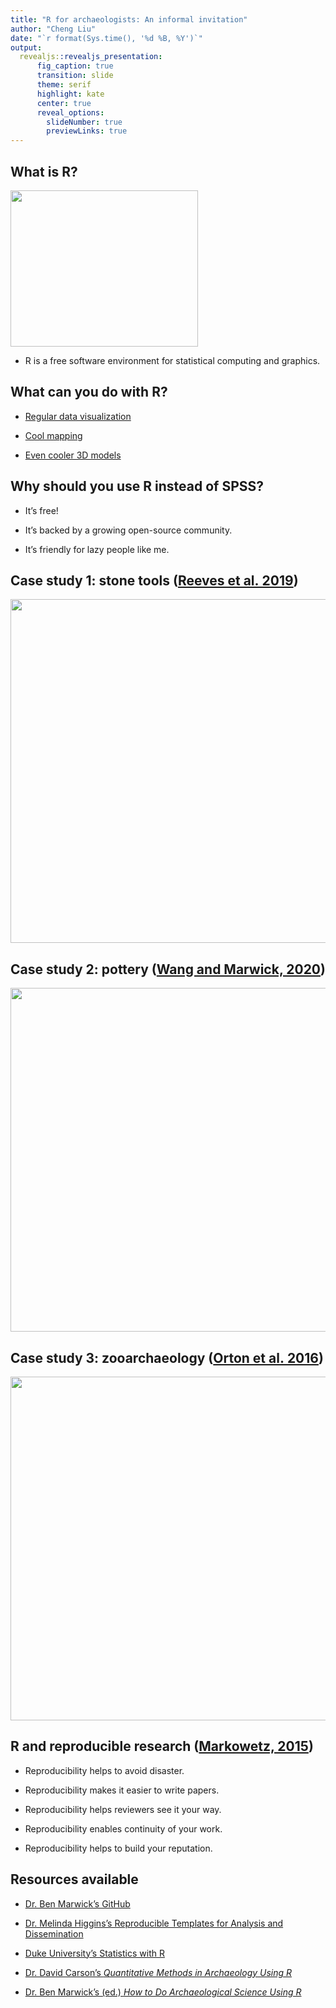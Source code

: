 ```yaml
---
title: "R for archaeologists: An informal invitation"
author: "Cheng Liu"
date: "`r format(Sys.time(), '%d %B, %Y')`"
output: 
  revealjs::revealjs_presentation:
      fig_caption: true
      transition: slide
      theme: serif
      highlight: kate
      center: true
      reveal_options:
        slideNumber: true
        previewLinks: true
---
```


## What is R?
<img src="https://www.r-project.org/logo/Rlogo.png"  height="250" width="300">

- R is a free software environment for statistical computing and graphics.

## What can you do with R?

- [Regular data visualization](https://www.r-graph-gallery.com/index.html)

- [Cool mapping](https://ggplot2tutor.com/streetmaps/streetmaps/)

- [Even cooler 3D models](https://www.tylermw.com/a-step-by-step-guide-to-making-3d-maps-with-satellite-imagery-in-r/)


## Why should you use R instead of SPSS?

- It's free!

- It's backed by a growing open-source community.

- It's friendly for lazy people like me.

## Case study 1: stone tools ([Reeves et al. 2019](https://link.springer.com/article/10.1007/s12520-019-00871-y))

<img src="image/Case1.png"  height="550" width="800">

## Case study 2: pottery ([Wang and Marwick, 2020](https://www.sciencedirect.com/science/article/abs/pii/S2352409X2030345X))

<img src="image/Case2.png"  height="550" width="800">

## Case study 3: zooarchaeology ([Orton et al. 2016](https://www.openquaternary.com/articles/10.5334/oq.28/))

<img src="image/Case3.png"  height="550" width="800">

## R and reproducible research ([Markowetz, 2015](https://genomebiology.biomedcentral.com/articles/10.1186/s13059-015-0850-7))

- Reproducibility helps to avoid disaster.

- Reproducibility makes it easier to write papers.

- Reproducibility helps reviewers see it your way.

- Reproducibility enables continuity of your work.

- Reproducibility helps to build your reputation.

## Resources available
- [Dr. Ben Marwick's GitHub](https://github.com/benmarwick/ctv-archaeology)

- [Dr. Melinda Higgins's Reproducible Templates for Analysis and Dissemination](https://www.coursera.org/learn/reproducible-templates-analysis)

- [Duke University's Statistics with R](https://www.coursera.org/specializations/statistics)

- [Dr. David Carson's _Quantitative Methods in Archaeology Using R_](https://www.cambridge.org/core/books/quantitative-methods-in-archaeology-using-r/DEAE593FA2418EA3B8ECD538C34ED2D5)

- [Dr. Ben Marwick's (ed.) _How to Do Archaeological Science Using R_](https://benmarwick.github.io/How-To-Do-Archaeological-Science-Using-R/index.html)


